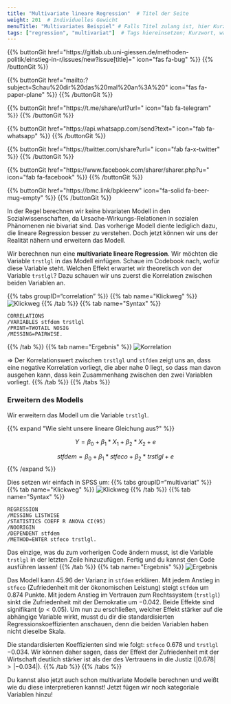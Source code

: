 ```yaml
---
title: "Multivariate lineare Regression"  # Titel der Seite
weight: 201  # Individuelles Gewicht 
menuTitle: "Multivariates Beispiel" # Falls Titel zulang ist, hier Kurztitel
tags: ["regression", "multivariat"]  # Tags hiereinsetzen; Kurzwort, was auf der Seite passsiert
---
```


{{% buttonGit href=\"https\:\/\/gitlab.ub.uni-giessen.de\/methoden-politik\/einstieg-in-r\/issues\/new?issue[title]=\" icon=\"fas fa-bug\" %}} {{% /buttonGit %}} 

{{% buttonGit href=\"mailto\:?subject=Schau\%20dir\%20das\%20mal\%20an\%3A\%20\" icon=\"fas fa-paper-plane\" %}} {{% /buttonGit %}}

{{% buttonGit href=\"https\:\/\/t.me\/share\/url?url=\" icon=\"fab fa-telegram\" %}} {{% /buttonGit %}}

{{% buttonGit href=\"https\:\/\/api.whatsapp.com\/send?text=\" icon=\"fab fa-whatsapp\" %}} {{% /buttonGit %}}

{{% buttonGit href=\"https\:\/\/twitter.com\/share?url=\" icon=\"fab fa-x-twitter\" %}} {{% /buttonGit %}}

{{% buttonGit href=\"https\:\/\/www.facebook.com\/sharer\/sharer.php?u=\" icon=\"fab fa-facebook\" %}} {{% /buttonGit %}}

{{% buttonGit href=\"https\:\/\/bmc.link\/bpkleerw\" icon=\"fa-solid fa-beer-mug-empty\" %}} {{% /buttonGit %}}

In der Regel berechnen wir keine bivariaten Modell in den Sozialwissenschaften, da Ursache-Wirkungs-Relationen in sozialen Phänomenen nie bivariat sind. Das vorherige Modell diente lediglich dazu, die lineare Regression besser zu verstehen. Doch jetzt können wir uns der Realität nähern und erweitern das Modell.

Wir berechnen nun eine **multivariate lineare Regression**. Wir möchten die Variable `trstlgl` in das Modell einfügen. Schaue im Codebook nach, wofür diese Variable steht. Welchen Effekt erwartet wir theoretisch von der Variable `trstlgl`? Dazu schauen wir uns zuerst die Korrelation zwischen beiden Variablen an.

{{% tabs groupID="correlation" %}}
{{% tab name=\"Klickweg\" %}}
![Klickweg](../gif/corr.gif)
{{% /tab %}}
{{% tab name=\"Syntax\" %}}
```spss
CORRELATIONS
/VARIABLES stfdem trstlgl
/PRINT=TWOTAIL NOSIG
/MISSING=PAIRWISE.
```
{{% /tab %}}
{{% tab name=\"Ergebnis\" %}}
![Korrelation](../img/corr.png)

$\Rightarrow$ Der Korrelationswert zwischen `trstlgl` und `stfdem` zeigt uns an, dass eine negative Korrelation vorliegt, die aber nahe $0$ liegt, so dass man davon ausgehen kann, dass kein Zusammenhang zwischen den zwei Variablen vorliegt.
{{% /tab %}}
{{% /tabs %}}

### Erweitern des Modells 
Wir erweitern das Modell um die Variable `trstlgl`. 

{{% expand \"Wie sieht unsere lineare Gleichung aus?\" %}}

$$Y = \beta_0 + \beta_1*X_1 + \beta_2*X_2 + e$$

$$stfdem = \beta_0 + \beta_1*stfeco + \beta_2*trstlgl + e$$
{{% /expand %}}

Dies setzen wir einfach in SPSS um:
{{% tabs groupID="multivariat" %}}
{{% tab name=\"Klickweg\" %}}
![Klickweg](../gif/multivariat.gif)
{{% /tab %}}
{{% tab name=\"Syntax\" %}}
```spss
REGRESSION
/MISSING LISTWISE 
/STATISTICS COEFF R ANOVA CI(95)
/NOORIGIN
/DEPENDENT stfdem
/METHOD=ENTER stfeco trstlgl.
```

Das einzige, was du zum vorherigen Code ändern musst, ist die Variable `trstlgl` in der letzten Zeile hinzuzufügen. Fertig und du kannst den Code ausführen lassen!
{{% /tab %}}
{{% tab name=\"Ergebnis\" %}}
![Ergebnis](../img/results2.png)

Das Modell kann $45.96 %$ der Varianz in `stfdem` erklären. Mit jedem Anstieg in `stfeco` (Zufriedenheit mit der ökonomischen Leistung) steigt `stfdem` um $0.874$ Punkte. Mit jedem Anstieg im Vertrauen zum Rechtssystem (`trstlgl`) sinkt die Zufriedenheit mit der Demokratie um $-0.042$. Beide Effekte sind signifikant ($p<0.05$). Um nun zu erschließen, welcher Effekt stärker auf die abhängige Variable wirkt, musst du dir die standardisierten Regressionskoeffizienten anschauen, denn die beiden Variablen haben nicht dieselbe Skala. 

Die standardisierten Koeffizienten sind wie folgt: `stfeco` $0.678$ und `trstlgl` $-0.034$. Wir können daher sagen, dass der Effekt der Zufriedenheit mit der Wirtschaft deutlich stärker ist als der des Vertrauens in die Justiz ($|0.678| > |-0.034|$).
{{% /tab %}}
{{% /tabs %}}

Du kannst also jetzt auch schon multivariate Modelle berechnen und weißt wie du diese interpretieren kannst! Jetzt fügen wir noch kategoriale Variablen hinzu!